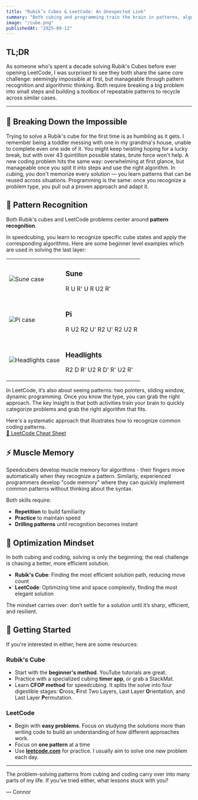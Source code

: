 ```yaml
---
title: "Rubik’s Cubes & LeetCode: An Unexpected Link"
summary: "Both cubing and programming train the brain in patterns, algorithms, and step by step problem solving."
image: "/cube.png"
publishedAt: "2025-09-12"
---
```

## TL;DR

As someone who's spent a decade solving Rubik's Cubes before ever opening LeetCode, I was surprised to see they both share the same core challenge: seemingly impossible at first, but manageable through pattern recognition and algorithmic thinking. Both require breaking a big problem into small steps and building a toolbox of repeatable patterns to recycle across similar cases.

---

## 🔨 Breaking Down the Impossible

Trying to solve a Rubik's cube for the first time is as humbling as it gets. I remember being a toddler messing with one in my grandma's house, unable to complete even one side of it. You might keep twisting hoping for a lucky break, but with over 43 quintillion possible states, brute force won't help. A new coding problem hits the same way: overwhelming at first glance, but manageable once you split it into steps and use the right algorithm. In cubing, you don't memorize every solution — you learn patterns that can be reused across situations. Programming is the same: once you recognize a problem type, you pull out a proven approach and adapt it.


## 🧩 Pattern Recognition

Both Rubik's cubes and LeetCode problems center around **pattern recognition**. 

In speedcubing, you learn to recognize specific cube states and apply the corresponding algorithms. Here are some beginner level examples which are used in solving the last layer:

<table className="w-full my-6" style={{ borderCollapse: 'collapse', border: '2px solid #374151' }}>
  <tbody>
    <tr style={{ borderBottom: '2px solid #374151', height: '120px' }}>
      <td className="w-32" style={{ borderRight: '2px solid #374151', textAlign: 'center', padding: '16px', verticalAlign: 'middle' }}>
        <img 
          src="/sune.png" 
          alt="Sune case"
          className="rounded"
          style={{ width: '80px', height: '80px', objectFit: 'cover', display: 'block', margin: '0 auto' }}
        />
      </td>
      <td style={{ padding: '16px 16px 16px 32px', verticalAlign: 'middle' }}>
        <h3 className="text-lg font-semibold m-0">Sune</h3>
        <p className="text-sm text-gray-600 m-0">R U R' U R U2 R'</p>
      </td>
    </tr>
    <tr style={{ borderBottom: '2px solid #374151', height: '120px' }}>
      <td className="w-32" style={{ borderRight: '2px solid #374151', textAlign: 'center', padding: '16px', verticalAlign: 'middle' }}>
        <img 
          src="/pi.png" 
          alt="Pi case"
          className="rounded"
          style={{ width: '80px', height: '80px', objectFit: 'cover', display: 'block', margin: '0 auto' }}
        />
      </td>
      <td style={{ padding: '16px 16px 16px 32px', verticalAlign: 'middle' }}>
        <h3 className="text-lg font-semibold m-0">Pi</h3>
        <p className="text-sm text-gray-600 m-0">R U2 R2 U' R2 U' R2 U2 R</p>
      </td>
    </tr>
    <tr style={{ height: '120px' }}>
      <td className="w-32" style={{ borderRight: '2px solid #374151', textAlign: 'center', padding: '16px', verticalAlign: 'middle' }}>
        <img 
          src="/headlights.png" 
          alt="Headlights case"
          className="rounded"
          style={{ width: '80px', height: '80px', objectFit: 'cover', display: 'block', margin: '0 auto' }}
        />
      </td>
      <td style={{ padding: '16px 16px 16px 32px', verticalAlign: 'middle' }}>
        <h3 className="text-lg font-semibold m-0">Headlights</h3>
        <p className="text-sm text-gray-600 m-0">R2 D R' U2 R D' R' U2 R'</p>
      </td>
    </tr>
  </tbody>
</table>

In LeetCode, it’s also about seeing patterns: two pointers, sliding window, dynamic programming. Once you know the type, you can grab the right approach.
The key insight is that both activities train your brain to quickly categorize problems and grab the right algorithm that fits.

<div className="mt-6 flex items-center justify-between">
  <div className="flex-1 pr-4">
    Here's a systematic approach that illustrates how to recognize common coding patterns.
  </div>
  <div className="flex-shrink-0">
    <a href="/leetcode.pdf" target="_blank" className="inline-flex items-center px-4 py-2 bg-blue-600 text-white rounded-md hover:bg-blue-700 transition-colors text-sm font-medium">
      📄 LeetCode Cheat Sheet
    </a>
  </div>
</div>

## ⚡ Muscle Memory

Speedcubers develop muscle memory for algorithms - their fingers move automatically when they recognize a pattern. Similarly, experienced programmers develop "code memory" where they can quickly implement common patterns without thinking about the syntax.

Both skills require:
- **Repetition** to build familiarity
- **Practice** to maintain speed
- **Drilling patterns** until recognition becomes instant

## 🎯 Optimization Mindset

In both cubing and coding, solving is only the beginning; the real challenge is chasing a better, more efficient solution.

- **Rubik's Cube**: Finding the most efficient solution path, reducing move count
- **LeetCode**: Optimizing time and space complexity, finding the most elegant solution

The mindset carries over: don’t settle for a solution until it’s sharp, efficient, and resilient.

## 🚀 Getting Started

If you're interested in either, here are some resources:

### Rubik's Cube
- Start with the **beginner's method**. YouTube tutorials are great.
- Practice with a specialized cubing **timer app**, or grab a StackMat.
- Learn **CFOP method** for speedcubing. It splits the solve into four digestible stages: **C**ross, **F**irst Two Layers, Last Layer **O**rientation, and Last Layer **P**ermutation.

### LeetCode
- Begin with **easy problems**. Focus on studying the solutions more than writing code to build an understanding of how different approaches work.
- Focus on **one pattern** at a time
- Use **<a href="https://leetcode.com" target="_blank" rel="noopener noreferrer">leetcode.com</a>** for practice. I usually aim to solve one new problem each day.

---

The problem-solving patterns from cubing and coding carry over into many parts of my life. If you’ve tried either, what lessons stuck with you?

— Connor
